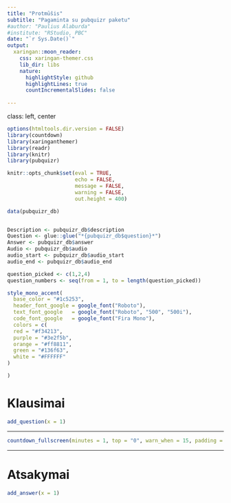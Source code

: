```yaml
---
title: "Protmūšis"
subtitle: "Pagaminta su pubquizr paketu"
#author: "Paulius Alaburda"
#institute: "RStudio, PBC"
date: "`r Sys.Date()`"
output:
  xaringan::moon_reader:
    css: xaringan-themer.css
    lib_dir: libs
    nature:
      highlightStyle: github
      highlightLines: true
      countIncrementalSlides: false
      
---
```


class: left, center

```r

options(htmltools.dir.version = FALSE)
library(countdown)
library(xaringanthemer)
library(readr)
library(knitr)
library(pubquizr)

knitr::opts_chunk$set(eval = TRUE, 
                      echo = FALSE, 
                      message = FALSE, 
                      warning = FALSE,
                      out.height = 400)

data(pubquizr_db)


Description <- pubquizr_db$description
Question <- glue::glue("*{pubquizr_db$question}*")
Answer <- pubquizr_db$answer
Audio <- pubquizr_db$audio
audio_start <- pubquizr_db$audio_start
audio_end <- pubquizr_db$audio_end

question_picked <- c(1,2,4)
question_numbers <- seq(from = 1, to = length(question_picked))

```

```r

style_mono_accent(
  base_color = "#1c5253",
  header_font_google = google_font("Roboto"),
  text_font_google   = google_font("Roboto", "500", "500i"),
  code_font_google   = google_font("Fira Mono"),
  colors = c(
  red = "#f34213",
  purple = "#3e2f5b",
  orange = "#ff8811",
  green = "#136f63",
  white = "#FFFFFF"
)

)

```

# Klausimai

```r

add_question(x = 1)

```

---

```r

countdown_fullscreen(minutes = 1, top = "0", warn_when = 15, padding = "20px 30px", margin = "5%", font_size = "1200%")

```

---

# Atsakymai

```r

add_answer(x = 1)

```
